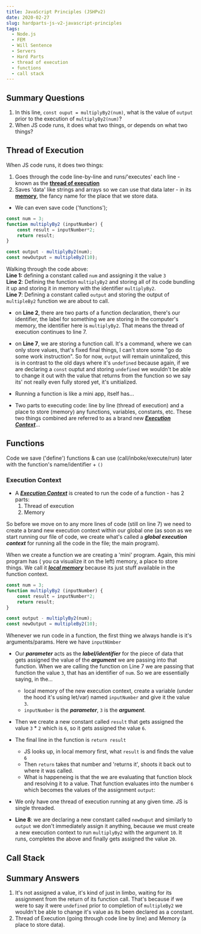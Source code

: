 ```yaml
---
title: JavaScript Principles (JSHPv2)
date: 2020-02-27
slug: hardparts-js-v2-javascript-principles
tags:
  - Node.js
  - FEM
  - Will Sentence
  - Servers
  - Hard Parts
  - thread of execution
  - functions
  - call stack
---
```


## Summary Questions
1. In this line, `const ouput = multiplyBy2(num)`, what is the value of `output` prior to the execution of `multiplyBy2(num)`?
2. When JS code runs, it does what two things, or depends on what two things?

## Thread of Execution
When JS code runs, it does two things:
1. Goes through the code line-by-line and runs/'executes' each line -known as the [**thread of execution**]()
1. Saves 'data' like strings and arrays so we can use that data later - in its [**memory**](), the fancy name for the place that we store data.

- We can even save code ('functions');

```js {1,2,7}
const num = 3;
function multiplyBy2 (inputNumber) {
    const result = inputNumber*2;
    return result;
}

const output - multiplyBy2(num);
const newOutput = multipleBy2(10);
```
Walking through the code above:          
**Line 1:** defining a constant called `num` and assigning it the value `3`   
**Line 2**: Defining the function `multiplyBy2` and storing all of its code bundling it up and storing it in memory with the identifier `multiplyBy2`.   
**Line 7**: Defining a constant called `output` and storing the output of `multipleBy2` function we are about to call.

- on **Line 2**, there are two parts of a function declaration, there's our identifier, the label for something we are storing in the computer's memory, the identifier here is `multiplyBy2`. That means the thread of execution continues to line 7.
- on **Line 7**, we are storing a function call. It's a command, where we can only store values, that's fixed final things, I can't store some "go do some work instruction". So for now, `output` will remain uninitalized, this is in contrast to the old days where it's `undefined` because again, if we are declaring a `const` ouptut and storing `undefined` we wouldn't be able to change it out with the value that returns from the function so we say its' not really even fully stored yet, it's unitialized.

- Running a function is like a mini app, itself has...
- Two parts to executing code: line by line (thread of execution) and a place to store (memory) any functions, variables, constants, etc. These two things combined are referred to as a brand new [***Execution Context***]()...

## Functions 
Code we save ('define') functions & can use (call/inboke/execute/run) later with the function's name/identifier + `()`

### Execution Context
- A [***Execution Context***]() is created to run the code of a function - has 2 parts:  
    1. Thread of execution
    1. Memory 

So before we move on to any more lines of code (still on line 7) we need to create a brand new execution context within our global one (as soon as we start running our file of code, we create what's called a ***global execution context*** for running all the code in the file; the main program).

When we create a function we are creating a 'mini' program.
Again, this mini program has ( you ca visualize it on the left) memory, a place to store things. We call it [***local memory***]() because its just stuff available in the function context. 

```js {2-5,7}
const num = 3;
function multiplyBy2 (inputNumber) {
    const result = inputNumber*2;
    return result;
}

const output - multiplyBy2(num);
const newOutput = multipleBy2(10);
```
Whenever we run code in a function, the first thing we always handle is it's arguments/params. Here we have `inputNUmber`
- Our ***parameter*** acts as the ***label/identifier*** for the piece of data that gets assigned the value of the ***argument*** we are passing into that function. When we are calling the function on Line 7 we are passing that function the value `3`, that has an identifier of `num`. So we are essentially saying, in the...
    - local memory of the new execution context, create a variable (under the hood it's using let/var) named `inputNumber` and give it the value `3`.
    - `inputNumber` is the ***parameter***, `3` is the ***argument***.
- Then we create a new constant called `result` that gets assigned the value `3` * `2` which is `6`, so it gets assigned the value `6`.
- The final line in the function is `return result`
    - JS looks up, in local memory first, what `result` is and finds the value `6`
    - Then `return` takes that number and 'returns it', shoots it back out to where it was called.
    - What is happeneing is that the we are evaluating that function block and resolving it to a value. That function evaluates into the number `6` which becomes the values of the assignment `output`: 

- We only have one thread of execution running at any given time. JS is single threaded.

- **Line 8**: we are declaring a new constant called `newOuput` and similarly to `output` we don't immediately assign it anything, because we must create a new execution context to run `multiplyBy2` with the argument `10`. It runs, completes the above and finally gets assigned the value `20`.

## Call Stack

## Summary Answers
1. It's not assigned a value, it's kind of just in limbo, waiting for its assignment from the return of its function call. That's because if we were to say it were `undefined` prior to completion of `multipleBy2` we wouldn't be able to change it's value as its been declared as a constant.
2. Thread of Execution (going through code line by line) and Memory (a place to store data).